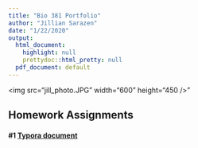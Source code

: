 ```yaml
---
title: "Bio 381 Portfolio"
author: "Jillian Sarazen"
date: "1/22/2020"
output:
  html_document:
    highlight: null
    prettydoc::html_pretty: null
  pdf_document: default
---
```


<img src="jill_photo.JPG" width="600" height="450 />"


## Homework Assignments


#### #1 [Typora document](TyporaHW1.html)

